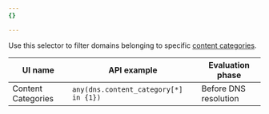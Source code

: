 ```yaml
---
{}

---
```


Use this selector to filter domains belonging to specific [content categories](/cloudflare-one/policies/gateway/domain-categories/#content-categories).

| UI name            | API example                           | Evaluation phase      |
| ------------------ | ------------------------------------- | --------------------- |
| Content Categories | `any(dns.content_category[*] in {1})` | Before DNS resolution |
